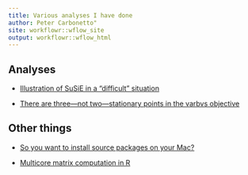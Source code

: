```yaml
---
title: Various analyses I have done
author: Peter Carbonetto"
site: workflowr::wflow_site
output: workflowr::wflow_html
---
```


Analyses
--------

+ [Illustration of SuSiE in a "difficult" situation](susie_jrssb_example.html)

+ [There are three—not two—stationary points in the varbvs
   objective](visualize_varbvs_surface.html)

Other things
------------

+ [So you want to install source packages on your Mac?](r-macos.html)

+ [Multicore matrix computation in R](demo.matrix.multicore.html)
